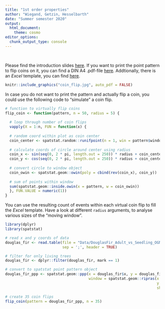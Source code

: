 ```yaml
---
title: "1st order properties"
author: "Wiegand, Getzin, Hesselbarth"
date: "Summer semester 2020"
output: 
  html_document:
    theme: cosmo
editor_options: 
  chunk_output_type: console
---
```


<br>

Please find the introduction slides [here](Practical_1st_order_intro.pdf). If you want to print the point pattern to flip coins on it, you can find a DIN A4 .pdf-file [here](Practical_1st_order_pattern.pdf). Addtionally, there is an *Excel* template, you can find [here](Practical_1st_order_coin_table.xlsx).

```r
knitr::include_graphics("coin_flip.jpg", auto_pdf = FALSE)
```

In case you do not want to print the pattern and actually flip a coin, you could use the following code to "simulate" a coin flip.

```r
# function to virtually flip coins
flip_coin <- function(pattern, n = 50, radius = 5) {
  
  # loop through number of coin flips
  vapply(X = 1:n, FUN = function(x) {
  
  # random coord within plot as coin center
  coin_center <- spatstat.random::runifpoint(n = 1, win = pattern$window)
  
  # calculate coords of circle around center using radius
  coin_x <- sin(seq(0, 2 * pi, length.out = 250)) * radius + coin_center$x
  coin_y <- cos(seq(0, 2 * pi, length.out = 250)) * radius + coin_center$y
  
  # convert circle to window object
  coin_owin <- spatstat.geom::owin(poly = cbind(rev(coin_x), coin_y))
  
  # sum of points within window
  sum(spatstat.geom::inside.owin(x = pattern, w = coin_owin))
  }, FUN.VALUE = numeric(1))
}
```

You can use the resulting count of events within each virtual coin flip to fill the *Excel* template. Have a look at different `radius` arguments, to analyse various sizes of the "moving window".

```r
library(dplyr)
library(spatstat)

# read x and y coords of data
douglas_fir <- read.table(file = "Data/DouglasFir_Adult_vs_Seedling_OGN.txt",
                          sep = ';', header = TRUE)

# filter for only living trees
douglas_fir <- dplyr::filter(douglas_fir, mark == 1)

# convert to spatstat point pattern object
douglas_fir_ppp <- spatstat.geom::ppp(x = douglas_fir$x, y = douglas_fir$y, 
                                      window = spatstat.geom::ripras(x = douglas_fir$x,
                                                                     y = douglas_fir$y, 
                                                                     shape = "rectangle"))

# create 35 coin flips
flip_coin(pattern = douglas_fir_ppp, n = 35)
```
